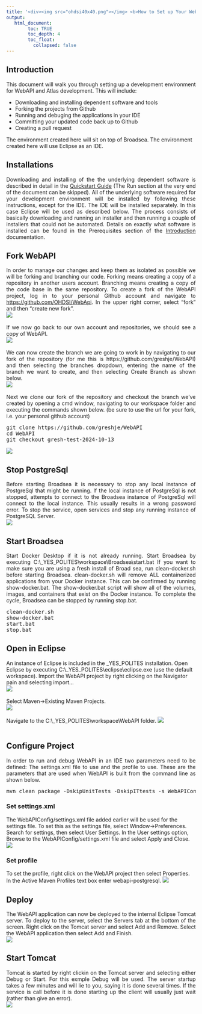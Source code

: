 ---
title: '<div><img src="ohdsi40x40.png"></img> <b>How to Set up Your WebAPI/Atlas Development Environment</b> </div>'
output:
   html_document:
        toc: TRUE
        toc_depth: 4
        toc_float:
          collapsed: false
---

<!--
*
* Introduction
*
-->

<h2>Introduction</h2>
<p style="text-align: justify;">
  This document will walk you through setting up a development environment for WebAPI and Atlas development. 
  This will include:
  <ul>
    <li>Downloading and installing dependent software and tools</li>
    <li>Forking the projects from Github</li>
    <li>Running and debuging the applications in your IDE</li>
    <li>Committing your updated code back up to Github</li>
    <li>Creating a pull request</li>
  </ul>
  The environment created here will sit on top of Broadsea. 
  The environment created here will use Eclipse as an IDE. 
</p>

<!--
*
* Installations
*
-->

<h2>Installations</h2>
<p style="text-align: justify;">
  Downloading and installing of the the underlying dependent software is described in detail in the 
  <a href="./quick-start.html">Quickstart Guide</a> (The Run section at the very end of the document can be skipped). 
  All of the underlying software required for your development environment will be installed by following these instructions,
  except for the IDE. The IDE will be installed separately.
  In this case Eclipse will be used as described below.
  The process consists of basically downloading and running an installer 
  and then running a couple of installers that could not be automated. 
  Details on exactly what software is installed can be found in the Prerequisites section of the
  <a href="./introduction.html">Introduction</a> documentation. 
</p>

<!--
*
* Fork
*
-->

<h2>Fork WebAPI</h2>
<p style="text-align: justify;">
  In order to manage our changes and keep them as isolated as possible we will be forking and branching our code.
  Forking means creating a copy of a repository in another users account.
  Branching means creating a copy of the code base in the same repository.
  To create a fork of the WebAPI project, log in to your personal Github account and navigate to 
  <a href="https://github.com/OHDSI/WebApi">https://github.com/OHDSI/WebApi</a>.
  In the upper right corner, select "fork" and then "create new fork". 
  <br/>
  <img src="./img/dev-env/fork.png" />
  <br/>
  <br/>
  If we now go back to our own account and repositories, we should see a copy of WebAPI. 
  <br/>
  <img src="./img/dev-env/forked.png" />
  <br/>
  <br/>
  We can now create the branch we are going to work in by navigating to our fork of the repository 
  (for me this is https://github.com/greshje/WebAPI)
  and then selecting the branches dropdown, entering the name of the branch we want to create,
  and then selecting Create Branch as shown below.
  <br/>
  <img src="./img/dev-env/create-branch.png" />
  <br/>
  <br/>
  Next we clone our fork of the repository and checkout the branch we've created
  by opening a cmd window, navigating to our workspace folder and executing the commands shown below.
  (be sure to use the url for your fork, i.e. your personal github account)
<pre class="pre-scrollable">
git clone https://github.com/greshje/WebAPI
cd WebAPI
git checkout gresh-test-2024-10-13
</pre>
<img src="./img/dev-env/clone.png" />

</p>

<!--
*
* Stop Postgres
*
-->

<h2>Stop PostgreSql</h2>
<p style="text-align: justify;">
  Before starting Broadsea it is necessary to stop any local instance of PostgreSql that might be running.
  If the local instance of PostgreSql is not stopped,
  attempts to connect to the Broadsea instance of PostgreSql will connect to the local instance.
  This usually results in a wrong password error.
  To stop the service, open services and stop any running instance of PostgreSQL Server.
  <br/>
  <img src="./img/dev-env/stop-postgres.png" />
</p>

<!--
*
* Start Broadsea
*
-->

<h2>Start Broadsea</h2>
<p style="text-align: justify;">
  Start Docker Desktop if it is not already running.
  Start Broadsea by executing C:\\_YES_POLITES\\workspace\\Broadsea\\start.bat
  If you want to make sure you are using a fresh install of Broad sea, run clean-docker.sh before starting Broadsea.
  clean-docker.sh will remove ALL containerized applications from your Docker instance.
  This can be confirmed by running show-docker.bat.
  The show-docker.bat script will show all of the volumes, images, and containers that exist on the Docker instance.
  To complete the cycle, Broadsea can be stopped by running stop.bat. 
<pre class="pre-scrollable">
clean-docker.sh
show-docker.bat
start.bat
stop.bat
</pre>
</p>

<!--
*
* Open in Eclipse
*
-->

<h2>Open in Eclipse</h2>
<p style="text-align: justify;">
  An instance of Eclipse is included in the _YES_POLITES installation.
  Open Eclipse by executing C:\\_YES_POLITES\\eclipse\\eclipse.exe (use the default workspace).
  Import the WebAPI project by right clicking on the Navigator pain and selecting import...
  <br/>
  <img src="./img/dev-env/import.png" />
  <br/>
  <br/>
  Select Maven->Existing Maven Projects.
  <br/>
  <img src="./img/dev-env/select-existing.png" />
  <br/>
  <br/>
  Navigate to the C:\\_YES_POLITES\\workspace\\WebAPI folder.
  <img src="./img/dev-env/select-webapi.png" />
  <br/>
  <br/>

<!--
*
* Configure Project
*
-->

<h2>Configure Project</h2>
<p style="text-align: justify;">
  In order to run and debug WebAPI in an IDE two parameters need to be defined:
  The settings.xml file to use and the profile to use.
  These are the parameters that are used when WebAPI is built from the command line as shown below.
<pre class="pre-scrollable">
mvn clean package -DskipUnitTests -DskipITtests -s WebAPIConfig/settings.xml -P webapi-postgresql
</pre>
  <h3>Set settings.xml</h3>
  The WebAPIConfig/settings.xml file added earlier will be used for the settings file.
  To set this as the settings file, select Window->Preferences.
  Search for settings, then select User Settings.
  In the User settings option, Browse to the WebAPIConfig/settings.xml file and select Apply and Close.
  <br/>
  <img src="./img/dev-env/settings.png" />
  <h3>Set profile</h3>
  To set the profile, right click on the WebAPI project then select Properties.
  In the Active Maven Profiles text box enter webapi-postgresql.
  <img src="./img/dev-env/profile.png" />
</p>

<!--
*
* Deploy
*
-->

<h2>Deploy</h2>
<p style="text-align: justify;">
  The WebAPI application can now be deployed to the internal Eclipse Tomcat server.
  To deploy to the server, select the Servers tab at the bottom of the screen.
  Right click on the Tomcat server and select Add and Remove.
  Select the WebAPI application then select Add and Finish.
  <br/>
  <img src="./img/dev-env/add-to-server.png" />
</p>

<!--
*
* Start Tomcat
*
-->

<h2>Start Tomcat</h2>
<p style="text-align: justify;">
  Tomcat is started by right clickin on the Tomcat server and selecting either Debug or Start.
  For this exmple Debug will be used.
  The server startup takes a few minutes and will lie to you, saying it is done several times.
  If the service is call before it is done starting up the client will usually just wait (rather than give an error).
  <br/>
  <img src="./img/dev-env/start-server.png" />
</p>
  
</p>


